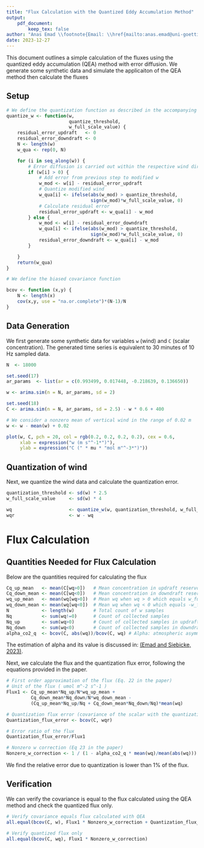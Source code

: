 ```yaml
---
title: "Flux Calculation with the Quantized Eddy Accumulation Method"
output: 
    pdf_document: 
        keep_tex: false
author: "Anas Emad \\footnote{Email: \\href{mailto:anas.emad@uni-goettingen.de}{anas.emad@uni-goettingen.de}}"
date: 2023-12-27
---
```


This document outlines a simple calculation of the fluxes using the quantized
eddy accumulation (QEA) method with error diffusion. We generate some synthetic
data and simulate the applicaiton of the QEA method then calculate the fluxes

## Setup
```r
# We define the quantization function as described in the accompanying paper
quantize_w <- function(w, 
                       quantize_threshold, 
                       w_full_scale_value) {
    residual_error_updraft   <- 0
    residual_error_downdraft <- 0
    N <- length(w)
    w_qua <- rep(0, N)

    for (i in seq_along(w)) {
        # Error diffusion is carried out within the respective wind direction
        if (w[i] > 0) {
            # Add error from previous step to modified w 
            w_mod <- w[i] - residual_error_updraft 
            # Quantize modified wind
            w_qua[i] <- ifelse(abs(w_mod) > quantize_threshold, 
                               sign(w_mod)*w_full_scale_value, 0)
            # Calculate residual error
            residual_error_updraft <- w_qua[i] - w_mod
        } else {
            w_mod <- w[i] - residual_error_downdraft
            w_qua[i] <- ifelse(abs(w_mod) > quantize_threshold, 
                               sign(w_mod)*w_full_scale_value, 0)
            residual_error_downdraft <- w_qua[i] - w_mod
        }

    }
    return(w_qua)
}

# We define the biased covariance function

bcov <- function (x,y) {
    N <- length(x)
    cov(x,y, use = "na.or.complete")*(N-1)/N
}
```


## Data Generation

We first generate some synthetic data for variables `w` (wind) and `C`
(scalar concentration). 
The generated time series is equivalent to 30 minutes of 10 Hz sampled data.


```r
N  <- 18000

set.seed(17)
ar_params  <- list(ar = c(0.993499, 0.017448, -0.218639, 0.136650))

w <- arima.sim(n = N, ar_params, sd = 2)

set.seed(18)
C <- arima.sim(n = N, ar_params, sd = 2.5) - w * 0.6 + 400

# We consider a nonzero mean of vertical wind in the range of 0.02 m
w <- w - mean(w) + 0.02

plot(w, C, pch = 20, col = rgb(0.2, 0.2, 0.2, 0.2), cex = 0.6, 
     xlab = expression("w (m s"^-1*")"), 
     ylab = expression("C (" * mu * "mol m"^-3*")"))
```

## Quantization of wind

Next, we quantize the wind data and calculate the quantization error.

```r
quantization_threshold <- sd(w) * 2.5
w_full_scale_value     <- sd(w) * 4

wq                     <- quantize_w(w, quantization_threshold, w_full_scale_value)
wqr                    <- w - wq
```


# Flux Calculation

## Quantities Needed for Flux Calculation

Below are the quantities required for calculating the flux


```r
Cq_up_mean   <- mean(C[wq>0])   # Mean concentration in updraft reservoir (umol m^-3)
Cq_down_mean <- mean(C[wq<0])   # Mean concentration in downdraft reservoir
wq_up_mean   <- mean(wq[wq>0])  # Mean wq when wq > 0 which equals w_full_scale_value (m s^-1)
wq_down_mean <- mean(wq[wq<0])  # Mean wq when wq < 0 which equals -w_full_scale_value
N            <- length(w)       # Total count of w samples
Nq           <- sum(wq!=0)      # Count of collected samples
Nq_up        <- sum(wq>0)       # Count of collected samples in updraft
Nq_down      <- sum(wq<0)       # Count of collected samples in downdraft
alpha_co2_q  <- bcov(C, abs(wq))/bcov(C, wq) # Alpha: atmospheric asymmetry coefficient 

```

The estimation of alpha and its value is discussed in:
[(Emad and Siebicke, 2023)](https://doi.org/10.5194/amt-16-29-2023).

Next, we calculate the flux and the quantization flux error,
following the equations provided in the paper.

```r
# First order approximation of the flux (Eq. 22 in the paper)
# Unit of the flux ( umol m^-2 s^-1 )
Flux1 <- Cq_up_mean*Nq_up/N*wq_up_mean + 
         Cq_down_mean*Nq_down/N*wq_down_mean - 
         (Cq_up_mean*Nq_up/Nq + Cq_down_mean*Nq_down/Nq)*mean(wq)

# Quantization flux error (covariance of the scalar with the quantization error)
Quantization_flux_error <- bcov(C, wqr)

# Error ratio of the flux
Quantization_flux_error/Flux1

# Nonzero w correction (Eq 23 in the paper)
Nonzero_w_correction <- 1 / (1 - alpha_co2_q * mean(wq)/mean(abs(wq))) 
```
We find the relative error due to quantization is lower than 1% of the flux.

## Verification

We can verify the covariance is equal to the flux calculated using the QEA
method and check the quantized flux only.

```r
# Verify covariance equals flux calculated with QEA
all.equal(bcov(C, w), Flux1 * Nonzero_w_correction + Quantization_flux_error)

# Verify quantized flux only
all.equal(bcov(C, wq), Flux1 * Nonzero_w_correction)
```

